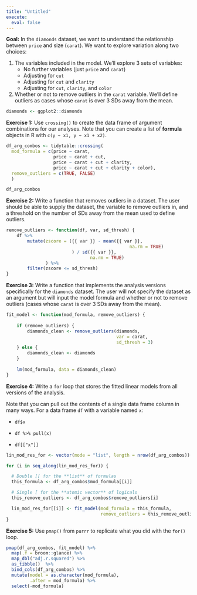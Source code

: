 ```yaml
---
title: "Untitled"
execute: 
  eval: false
---
```


**Goal:** In the `diamonds` dataset, we want to understand the relationship
between `price` and size (`carat`). We want to explore variation along two choices:

1.  The variables included in the model. We'll explore 3 sets of variables:
    -   No further variables (just `price` and `carat`)
    -   Adjusting for `cut`
    -   Adjusting for `cut` and `clarity`
    -   Adjusting for `cut`, `clarity`, and `color`
    
2.  Whether or not to remove outliers in the `carat` variable. We'll define
outliers as cases whose `carat` is over 3 SDs away from the mean.

```r
diamonds <- ggplot2::diamonds
```

**Exercise 1:** Use `crossing()` to create the data frame of argument
combinations for our analyses. Note that you can create a list of **formula**
objects in R with `c(y ~ x1, y ~ x1 + x2)`.

```r
df_arg_combos <- tidytable::crossing(
  mod_formula = c(price ~ carat, 
                  price ~ carat + cut,  
                  price ~ carat + cut + clarity,  
                  price ~ carat + cut + clarity + color),
  remove_outliers = c(TRUE, FALSE)
  )

df_arg_combos
```


**Exercise 2:** Write a function that removes outliers in a dataset. The user
should be able to supply the dataset, the variable to remove outliers in, and a
threshold on the number of SDs away from the mean used to define outliers.

```r
remove_outliers <- function(df, var, sd_thresh) {
    df %>% 
        mutate(zscore = ({{ var }} - mean({{ var }}, 
                                               na.rm = TRUE)
                         ) / sd({{ var }}, 
                                na.rm = TRUE)
               ) %>%
        filter(zscore <= sd_thresh)
}
```

**Exercise 3:** Write a function that implements the analysis versions
specifically for the `diamonds` dataset. The user will not specify the dataset
as an argument but will input the model formula and whether or not to remove
outliers (cases whose `carat` is over 3 SDs away from the mean).


```r
fit_model <- function(mod_formula, remove_outliers) {
  
    if (remove_outliers) {
        diamonds_clean <- remove_outliers(diamonds, 
                                          var = carat, 
                                          sd_thresh = 3)
    } else {
        diamonds_clean <- diamonds
    }
    
    lm(mod_formula, data = diamonds_clean)
}
```

**Exercise 4:** Write a `for` loop that stores the fitted linear models from all
versions of the analysis.

Note that you can pull out the contents of a single data frame column in many
ways. For a data frame `df` with a variable named `x`:

- `df$x`

- `df %>% pull(x)`

- `df[["x"]]`


```r

lin_mod_res_for <- vector(mode = "list", length = nrow(df_arg_combos))

for (i in seq_along(lin_mod_res_for)) {

  # Double [[ for the **list** of formulas
  this_formula <- df_arg_combos$mod_formula[[i]] 

  # Single [ for the **atomic vector** of logicals
  this_remove_outliers <- df_arg_combos$remove_outliers[i] 

  lin_mod_res_for[[i]] <- fit_model(mod_formula = this_formula,
                                    remove_outliers = this_remove_outliers)
}

```


**Exercise 5:** Use `pmap()` from `purrr` to replicate what you did with the
`for()` loop.

```r
pmap(df_arg_combos, fit_model) %>% 
  map(.f = broom::glance) %>% 
  map_dbl("adj.r.squared") %>% 
  as_tibble()  %>% 
  bind_cols(df_arg_combos) %>% 
  mutate(model = as.character(mod_formula), 
         .after = mod_formula) %>% 
  select(-mod_formula)
```

